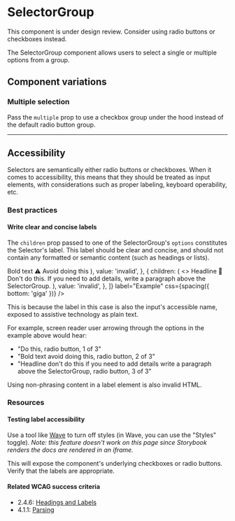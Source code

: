 

<Meta of={Stories} />

# SelectorGroup

<Status variant="inReview">
  This component is under design review. Consider using radio buttons or
  checkboxes instead.
</Status>

The SelectorGroup component allows users to select a single or multiple options from a group.

<Story of={Stories.Base} />
<Props />

## Component variations

### Multiple selection

Pass the `multiple` prop to use a checkbox group under the hood instead of the default radio button group.

<Story of={Stories.Multiple} />

---

## Accessibility

Selectors are semantically either radio buttons or checkboxes. When it comes to accessibility, this means that they should be treated as input elements, with considerations such as proper labeling, keyboard operability, etc.

### Best practices

#### Write clear and concise labels

The `children` prop passed to one of the SelectorGroup's `options` constitutes the Selector's label. This label should be clear and concise, and should not contain any formatted or semantic content (such as headings or lists).

<Preview>
  <SelectorGroup
    options={[
      {
        children: 'Do this',
        value: 'valid',
      },
      {
        children: (
          <>
            <Body variant="highlight" css={spacing({ bottom: 'bit' })}>
              Bold text
            </Body>
            <Body>⚠️ Avoid doing this</Body>
          </>
        ),
        value: 'invalid',
      },
      {
        children: (
          <>
            <Headline as="h4" size="four" css={spacing({ bottom: 'bit' })}>
              Headline
            </Headline>
            <Body>
              🚫 Don't do this. If you need to add details, write a paragraph
              above the SelectorGroup.
            </Body>
          </>
        ),
        value: 'invalid',
      },
    ]}
    label="Example"
    css={spacing({ bottom: 'giga' })}
  />
</Preview>

This is because the label in this case is also the input's accessible name, exposed to assistive technology as plain text.

For example, screen reader user arrowing through the options in the example above would hear:

- "Do this, radio button, 1 of 3"
- "Bold text avoid doing this, radio button, 2 of 3"
- "Headline don't do this if you need to add details write a paragraph above the SelectorGroup, radio button, 3 of 3"

Using non-phrasing content in a label element is also invalid HTML.

### Resources

#### Testing label accessibility

Use a tool like [Wave](https://wave.webaim.org/) to turn off styles (in Wave, you can use the "Styles" toggle). _Note: this feature doesn't work on this page since Storybook renders the docs are rendered in an iframe._

This will expose the component's underlying checkboxes or radio buttons. Verify that the labels are appropriate.

#### Related WCAG success criteria

- 2.4.6: [Headings and Labels](https://www.w3.org/WAI/WCAG21/Understanding/headings-and-labels.html)
- 4.1.1: [Parsing](https://www.w3.org/WAI/WCAG21/Understanding/parsing)
